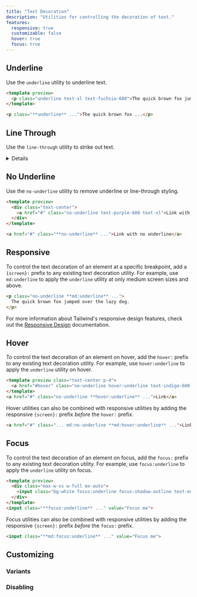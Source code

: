 ```yaml
---
title: "Text Decoration"
description: "Utilities for controlling the decoration of text."
features:
  responsive: true
  customizable: false
  hover: true
  focus: true
---
```




## Underline

Use the `underline` utility to underline text.

```html fuchsia
<template preview>
  <p class="underline text-xl text-fuchsia-600">The quick brown fox jumped over the lazy dog.</p>
</template>

<p class="**underline** ...">The quick brown fox ...</p>
```

## Line Through

Use the `line-through` utility to strike out text.

<details>
```html rose
<template preview>
  <p class="line-through text-xl text-rose-600">The quick brown fox jumped over the lazy dog.</p>
</template>

<p class="**line-through** ...">The quick brown fox ...</p>
```
</details>

## No Underline

Use the `no-underline` utility to remove underline or line-through styling.

```html purple
<template preview>
  <div class="text-center">
    <a href="#" class="no-underline text-purple-600 text-xl">Link with no underline</a>
  </div>
</template>

<a href="#" class="**no-underline** ...">Link with no underline</a>
```

## Responsive

To control the text decoration of an element at a specific breakpoint, add a `{screen}:` prefix to any existing text decoration utility. For example, use `md:underline` to apply the `underline` utility at only medium screen sizes and above.

```html
<p class="no-underline **md:underline** ...">
  The quick brown fox jumped over the lazy dog.
</p>
```

For more information about Tailwind's responsive design features, check out the [Responsive Design](/docs/responsive-design) documentation.

## Hover	

To control the text decoration of an element on hover, add the `hover:` prefix to any existing text decoration utility. For example, use `hover:underline` to apply the `underline` utility on hover.	

```html indigo	
<template preview class="text-center p-4">	
  <a href="#hover" class="no-underline hover:underline text-indigo-600 text-xl">Link</a>	
</template>	
<a href="#" class="no-underline **hover:underline** ...">Link</a>	
```	

Hover utilities can also be combined with responsive utilities by adding the responsive `{screen}:` prefix *before* the `hover:` prefix.	

```html	
<a href="#" class="... md:no-underline **md:hover:underline** ...">Link</a>	
```	

## Focus	

To control the text decoration of an element on focus, add the `focus:` prefix to any existing text decoration utility. For example, use `focus:underline` to apply the `underline` utility on focus.	

```html emerald	
<template preview>	
  <div class="max-w-xs w-full mx-auto">	
    <input class="bg-white focus:underline focus:shadow-outline text-emerald-900 appearance-none inline-block w-full border border-emerald-300 rounded py-3 px-4 focus:outline-none" value="Focus me" placeholder="Focus me">	
  </div>	
</template>	
<input class="**focus:underline** ..." value="Focus me">	
```	

Focus utilities can also be combined with responsive utilities by adding the responsive `{screen}:` prefix *before* the `focus:` prefix.	

```html	
<input class="**md:focus:underline** ..." value="Focus me">	
```

## Customizing

### Variants

<Variants plugin="textDecoration" />

### Disabling

<Disabling plugin="textDecoration" />
